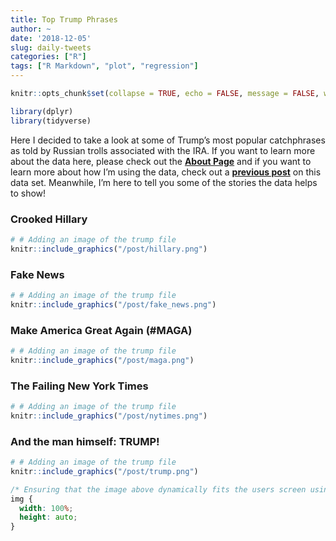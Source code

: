 ```yaml
---
title: Top Trump Phrases
author: ~
date: '2018-12-05'
slug: daily-tweets
categories: ["R"]
tags: ["R Markdown", "plot", "regression"]
---
```


```r
knitr::opts_chunk$set(collapse = TRUE, echo = FALSE, message = FALSE, warning = FALSE)

library(dplyr)
library(tidyverse)
```

Here I decided to take a look at some of Trump's most popular catchphrases as told by Russian trolls associated 
with the IRA. If you want to learn more about the data here, please check out the [**About Page**](/about/) and 
if you want to learn more about how I'm using the data, check out a [**previous post**](https://ebuxheli-russiantrolls.netlify.com/2018/12/03/daily-tweets/) on this data set.
Meanwhile, I'm here to tell you some of the stories the data helps to show! 

### Crooked Hillary
```r
# # Adding an image of the trump file
knitr::include_graphics("/post/hillary.png")
```

### Fake News
```r
# # Adding an image of the trump file
knitr::include_graphics("/post/fake_news.png")
```

### Make America Great Again (\#MAGA)
```r
# # Adding an image of the trump file
knitr::include_graphics("/post/maga.png")
```

### The Failing New York Times
```r
# # Adding an image of the trump file
knitr::include_graphics("/post/nytimes.png")
```

### And the man himself: TRUMP!
```r
# # Adding an image of the trump file
knitr::include_graphics("/post/trump.png")
```



```css
/* Ensuring that the image above dynamically fits the users screen using css. */
img {
  width: 100%;
  height: auto;
}
```





